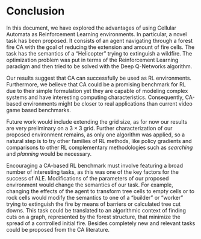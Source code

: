 # Conclusion

In this document, we have explored the advantages of using Cellular Automata as Reinforcement Learning environments. In particular, a novel task has been proposed. It consists of an agent navigating through a forest fire CA with the goal of reducing the extension and amount of fire cells. The task has the semantics of a "Helicopter" trying to extinguish a wildfire. The optimization problem was put in terms of the Reinforcement Learning paradigm and then tried to be solved with the Deep Q-Networks algorithm.

Our results suggest that CA can successfully be used as RL environments. Furthermore, we believe that CA could be a promising benchmark for RL due to their simple formulation yet they are capable of modeling complex systems and have interesting computing characteristics. Consequently, CA-based environments might be closer to real applications than current video game based benchmarks.

Future work would include extending the grid size, as for now our results are very preliminary on a $3 \times 3$ grid. Further characterization of our proposed environment remains, as only one algorithm was applied, so a natural step is to try other families of RL methods, like policy gradients and comparisons to other RL complementary methodologies such as _searching_ and _planning_ would be necessary.

Encouraging a CA-based RL benchmark must involve featuring a broad number of interesting tasks, as this was one of the key factors for the success of ALE. Modifications of the parameters of our proposed environment would change the semantics of our task. For example, changing the effects of the agent to transform tree cells to empty cells or to rock cells would modify the semantics to one of a "builder" or "worker" trying to extinguish the fire by means of barriers or calculated tree cut downs. This task could be translated to an algorithmic context of finding cuts on a graph, represented by the forest structure, that minimize the spread of a controlled initial fire. Besides completely new and relevant tasks could be proposed from the CA literature.

